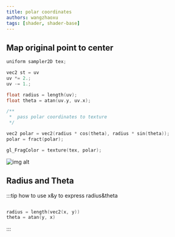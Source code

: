 ```yaml
---
title: polar coordinates
authors: wangzhaoxu
tags: [shader, shader-base]
---
```


## Map original point to center

```c
uniform sampler2D tex;

vec2 st = uv
uv *= 2.;
uv -= 1.;

float radius = length(uv);
float theta = atan(uv.y, uv.x);

/**
 *  pass polar coordinates to texture
 */

vec2 polar = vec2(radius * cos(theta), radius * sin(theta));
polar = fract(polar);

gl_FragColor = texture(tex, polar);
```

![img alt](/shader/map-coordinates.svg)

## Radius and Theta

:::tip how to use x&y to express radius&theta

```c

radius = length(vec2(x, y))
theta = atan(y, x)

```

:::
